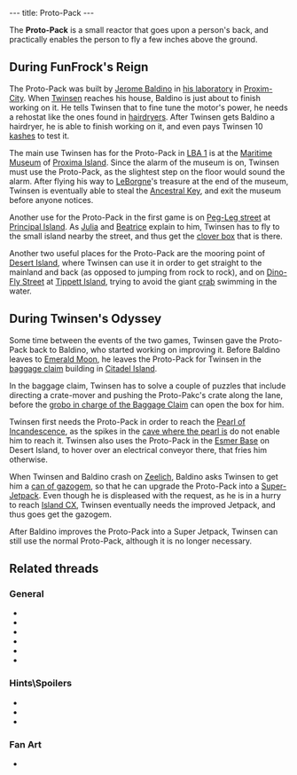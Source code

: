 ---
title: Proto-Pack
---

{{twinsunica import}}{{Infobox Item
 |image=Protopack.gif
 |type=equipment
 |critical=yes
 |magical=no
 |unique=yes
 |lba1=yes
 |lba2=yes
 |upgrades=yes
 |rowposition=3
 |columnposition=2
 |effect=grants access
 |effectamount=some
 |purpose=
 |combattype=none
 |powerlevel=none
 |rate=none
 |range=none
 |damage=none
}}

The '''Proto-Pack''' is a small reactor that goes upon a person's back, and practically enables the person to fly a few inches above the ground.

==During FunFrock's Reign==
The Proto-Pack was built by [[Jerome Baldino]] in [[Jerome Baldino's residence (Proxim-City)|his laboratory]] in [[Proxim-City]]. When [[Twinsen]] reaches his house, Baldino is just about to finish working on it. He tells Twinsen that to fine tune the motor's power, he needs a rehostat like the ones found in [[hairdryer]]s. After Twinsen gets Baldino a hairdryer, he is able to finish working on it, and even pays Twinsen 10 [[kash]]es to test it.

The main use Twinsen has for the Proto-Pack in [[LBA 1]] is at the [[Maritime Museum]] of [[Proxima Island]]. Since the alarm of the museum is on, Twinsen must use the Proto-Pack, as the slightest step on the floor would sound the alarm. After flying his way to [[LeBorgne]]'s treasure at the end of the museum, Twinsen is eventually able to steal the [[Ancestral Key]], and exit the museum before anyone notices.

Another use for the Proto-Pack in the first game is on [[Peg-Leg street]] at [[Principal Island]]. As [[Julia]] and [[Beatrice]] explain to him, Twinsen has to fly to the small island nearby the street, and thus get the [[clover box]] that is there.

Another two useful places for the Proto-Pack are the mooring point of [[Desert Island]], where Twinsen can use it in order to get straight to the mainland and back (as opposed to jumping from rock to rock), and on [[Dino-Fly Street]] at [[Tippett Island]], trying to avoid the giant [[crab]] swimming in the water.

==During Twinsen's Odyssey==
Some time between the events of the two games, Twinsen gave the Proto-Pack back to Baldino, who started working on improving it. Before Baldino leaves to [[Emerald Moon]], he leaves the Proto-Pack for Twinsen in the [[baggage claim]] building in [[Citadel Island]].

In the baggage claim, Twinsen has to solve a couple of puzzles that include directing a crate-mover and pushing the Proto-Pakc's crate along the lane, before the [[Baggage Claim Owner|grobo in charge of the Baggage Claim]] can open the box for him.

Twinsen first needs the Proto-Pack in order to reach the [[Pearl of Incandescence]], as the spikes in the [[Cave of the Pearl of Incandescence|cave where the pearl is]] do not enable him to reach it. Twinsen also uses the Proto-Pack in the [[Esmer Base]] on Desert Island, to hover over an electrical conveyor there, that fries him otherwise.

When Twinsen and Baldino crash on [[Zeelich]], Baldino asks Twinsen to get him a [[can of gazogem]], so that he can upgrade the Proto-Pack into a [[Super-Jetpack]]. Even though he is displeased with the request, as he is in a hurry to reach [[Island CX]], Twinsen eventually needs the improved Jetpack, and thus goes get the gazogem.

After Baldino improves the Proto-Pack into a Super Jetpack, Twinsen can still use the normal Proto-Pack, although it is no longer necessary.

==Related threads==
===General===
* {{thread|id=10867|title=That dam...darned protopack!}}
* {{thread|id=9496|title=Does any1 no about protopack}}
* {{thread|id=8380|title=Proto-pack in LBA 1}}
* {{thread|id=5647|title=Relentless protopack?}}
* {{thread|id=2131|title=LBA 2 Otringal}}
* {{thread|id=540|title=I just played LBA2 again.... (C)}}

===Hints\Spoilers===
* {{thread|id=9100|title=Proto-pack help, lba1}}
* {{thread|id=7431|title=Found a way to make your protopack faster in LBA1}}
* {{thread|id=7584|title=Stuck- Jet Pack}}

===Fan Art===
* {{thread|id=3150|title=My first Lba image}}